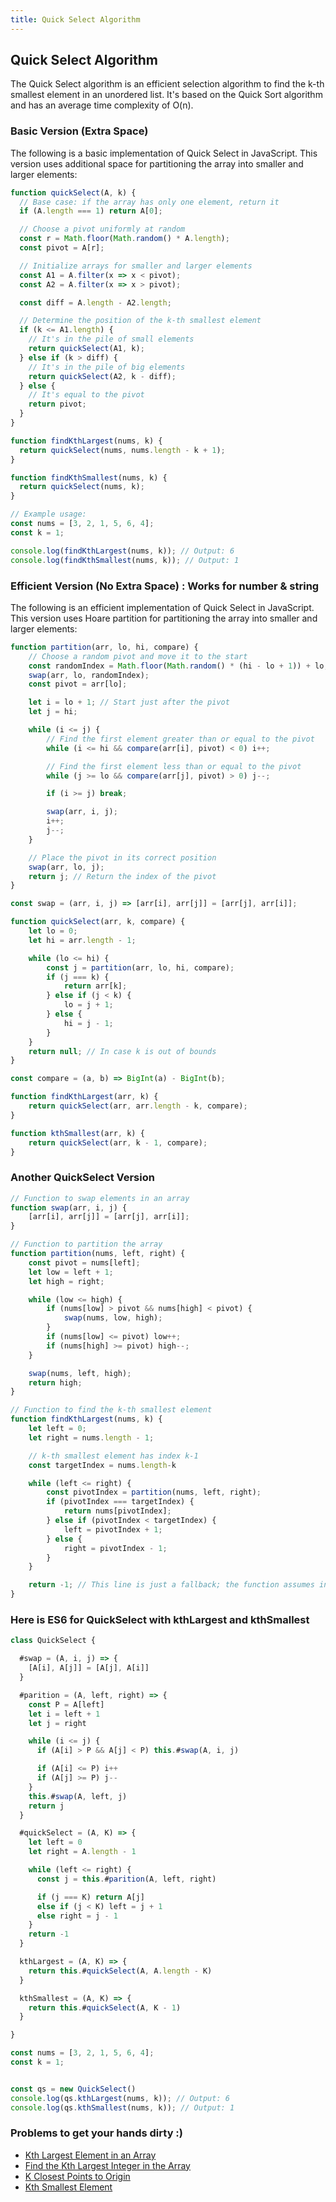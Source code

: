 ```yaml
---
title: Quick Select Algorithm
---
```


## Quick Select Algorithm

The Quick Select algorithm is an efficient selection algorithm to find the k-th smallest element in an unordered list. It's based on the Quick Sort algorithm and has an average time complexity of O(n).

### Basic Version (Extra Space)

The following is a basic implementation of Quick Select in JavaScript. This version uses additional space for partitioning the array into smaller and larger elements:

```Javascript
function quickSelect(A, k) {
  // Base case: if the array has only one element, return it
  if (A.length === 1) return A[0];

  // Choose a pivot uniformly at random
  const r = Math.floor(Math.random() * A.length);
  const pivot = A[r];

  // Initialize arrays for smaller and larger elements
  const A1 = A.filter(x => x < pivot);
  const A2 = A.filter(x => x > pivot);

  const diff = A.length - A2.length;

  // Determine the position of the k-th smallest element
  if (k <= A1.length) {
    // It's in the pile of small elements
    return quickSelect(A1, k);
  } else if (k > diff) {
    // It's in the pile of big elements
    return quickSelect(A2, k - diff);
  } else {
    // It's equal to the pivot
    return pivot;
  }
}

function findKthLargest(nums, k) {
  return quickSelect(nums, nums.length - k + 1);
}

function findKthSmallest(nums, k) {
  return quickSelect(nums, k);
}

// Example usage:
const nums = [3, 2, 1, 5, 6, 4];
const k = 1;

console.log(findKthLargest(nums, k)); // Output: 6
console.log(findKthSmallest(nums, k)); // Output: 1
```


### Efficient Version (No Extra Space) : Works for number & string

The following is an efficient implementation of Quick Select in JavaScript. This version uses Hoare partition for partitioning the array into smaller and larger elements:


```JavaScript
function partition(arr, lo, hi, compare) {
    // Choose a random pivot and move it to the start
    const randomIndex = Math.floor(Math.random() * (hi - lo + 1)) + lo;
    swap(arr, lo, randomIndex);
    const pivot = arr[lo];

    let i = lo + 1; // Start just after the pivot
    let j = hi;

    while (i <= j) {
        // Find the first element greater than or equal to the pivot
        while (i <= hi && compare(arr[i], pivot) < 0) i++;

        // Find the first element less than or equal to the pivot
        while (j >= lo && compare(arr[j], pivot) > 0) j--;

        if (i >= j) break;

        swap(arr, i, j);
        i++;
        j--;
    }

    // Place the pivot in its correct position
    swap(arr, lo, j);
    return j; // Return the index of the pivot
}

const swap = (arr, i, j) => [arr[i], arr[j]] = [arr[j], arr[i]];

function quickSelect(arr, k, compare) {
    let lo = 0;
    let hi = arr.length - 1;

    while (lo <= hi) {
        const j = partition(arr, lo, hi, compare);
        if (j === k) {
            return arr[k];
        } else if (j < k) {
            lo = j + 1;
        } else {
            hi = j - 1;
        }
    }
    return null; // In case k is out of bounds
}

const compare = (a, b) => BigInt(a) - BigInt(b);

function findKthLargest(arr, k) {
    return quickSelect(arr, arr.length - k, compare);
}

function kthSmallest(arr, k) {
    return quickSelect(arr, k - 1, compare);
}

```

### Another QuickSelect Version

```JavaScript
// Function to swap elements in an array
function swap(arr, i, j) {
    [arr[i], arr[j]] = [arr[j], arr[i]];
}

// Function to partition the array
function partition(nums, left, right) {
    const pivot = nums[left];
    let low = left + 1;
    let high = right;

    while (low <= high) {
        if (nums[low] > pivot && nums[high] < pivot) {
            swap(nums, low, high);
        }
        if (nums[low] <= pivot) low++;
        if (nums[high] >= pivot) high--;
    }

    swap(nums, left, high);
    return high;
}

// Function to find the k-th smallest element
function findKthLargest(nums, k) {
    let left = 0;
    let right = nums.length - 1;

    // k-th smallest element has index k-1
    const targetIndex = nums.length-k

    while (left <= right) {
        const pivotIndex = partition(nums, left, right);
        if (pivotIndex === targetIndex) {
            return nums[pivotIndex];
        } else if (pivotIndex < targetIndex) {
            left = pivotIndex + 1;
        } else {
            right = pivotIndex - 1;
        }
    }

    return -1; // This line is just a fallback; the function assumes input is valid.
}
```

### Here is ES6 for QuickSelect with kthLargest and kthSmallest

```JavaScript
class QuickSelect {

  #swap = (A, i, j) => {
    [A[i], A[j]] = [A[j], A[i]]
  }

  #parition = (A, left, right) => {
    const P = A[left]
    let i = left + 1
    let j = right

    while (i <= j) {
      if (A[i] > P && A[j] < P) this.#swap(A, i, j)

      if (A[i] <= P) i++
      if (A[j] >= P) j--
    }
    this.#swap(A, left, j)
    return j
  }

  #quickSelect = (A, K) => {
    let left = 0
    let right = A.length - 1

    while (left <= right) {
      const j = this.#parition(A, left, right)

      if (j === K) return A[j]
      else if (j < K) left = j + 1
      else right = j - 1
    }
    return -1
  }

  kthLargest = (A, K) => {
    return this.#quickSelect(A, A.length - K)
  }

  kthSmallest = (A, K) => {
    return this.#quickSelect(A, K - 1)
  }

}

const nums = [3, 2, 1, 5, 6, 4];
const k = 1;


const qs = new QuickSelect()
console.log(qs.kthLargest(nums, k)); // Output: 6
console.log(qs.kthSmallest(nums, k)); // Output: 1
```

### Problems to get your hands dirty :)

- [Kth Largest Element in an Array](https://leetcode.com/problems/kth-largest-element-in-an-array/description/)
- [Find the Kth Largest Integer in the Array](https://leetcode.com/problems/find-the-kth-largest-integer-in-the-array)
- [K Closest Points to Origin](https://leetcode.com/problems/k-closest-points-to-origin/description/)
- [Kth Smallest Element](https://www.geeksforgeeks.org/problems/kth-smallest-element5635/1)
